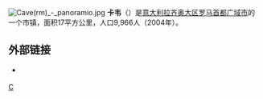 [[File:Cave(rm)_-_panoramio.jpg|thumb]]
'''卡韦'''（{{lang-it|Cave}}）是[[意大利|意大利]][[拉齐奥大区|拉齐奥大区]][[罗马首都广域市|罗马首都广域市]]的一个市镇，面积17平方公里，人口9,966人（2004年）。

==外部链接==
* {{Official site|https://www.comune.cave.rm.it/}} {{it}}

{{羅馬首都廣域市市鎮}}
{{Authority control}}
{{Italy-geo-stub}}

[[Category:罗马首都广域市市镇|C]]